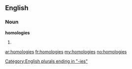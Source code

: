 ==English==

===Noun===
'''homologies'''

# {{plural of|[[homology]]}}

[[Category:English plurals ending in "-ies"]]

[[ar:homologies]]
[[fr:homologies]]
[[my:homologies]]
[[no:homologies]]